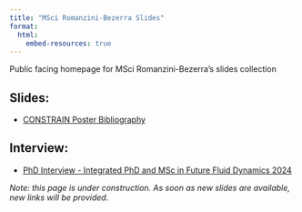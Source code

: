 ```yaml
---
title: "MSci Romanzini-Bezerra Slides"
format:
  html:
    embed-resources: true
---
```


Public facing homepage for MSci Romanzini-Bezerra's slides collection

## Slides: 

- [CONSTRAIN Poster Bibliography](./posters/nov23-constrain.qmd)

## Interview:

- [PhD Interview - Integrated PhD and MSc in Future Fluid Dynamics 2024](./interview/fd-phd-2024.qmd)

*Note: this page is under construction. As soon as new slides are available, new links will be provided.*